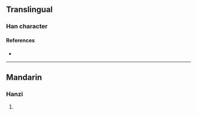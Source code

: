 {{character info}}
==Translingual==

===Han character===
{{Han char|rn=86|rad=火|as=10|sn=14|four=97880|canj=FBAC|ids=⿰火冥}}

====References====
* {{Han ref|kx=0679.190|dkj=19302|dj=1091.050|hdz=32225.070|uh=7190|ud=29072|bh=E2BB|bd=58043}}

----

==Mandarin==

===Hanzi===
{{cmn-hanzi|pin=[[jiǒng]] ([[jiong3]]), [[mì]] ([[mi4]]), [[xíng]] ([[xing2]])|wg=chiung<sup>3</sup>, mi<sup>4</sup>, hsing<sup>2</sup>}}

# {{rfdef|cmn|sort=火10}}